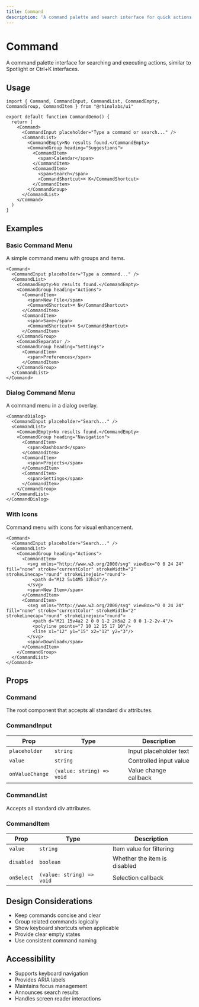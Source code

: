 ```yaml
---
title: Command
description: 'A command palette and search interface for quick actions and navigation.'
---
```


# Command

A command palette interface for searching and executing actions, similar to Spotlight or Ctrl+K interfaces.

## Usage

```tsx
import { Command, CommandInput, CommandList, CommandEmpty, CommandGroup, CommandItem } from "@rhinolabs/ui"

export default function CommandDemo() {
  return (
    <Command>
      <CommandInput placeholder="Type a command or search..." />
      <CommandList>
        <CommandEmpty>No results found.</CommandEmpty>
        <CommandGroup heading="Suggestions">
          <CommandItem>
            <span>Calendar</span>
          </CommandItem>
          <CommandItem>
            <span>Search</span>
            <CommandShortcut>⌘ K</CommandShortcut>
          </CommandItem>
        </CommandGroup>
      </CommandList>
    </Command>
  )
}
```

## Examples

### Basic Command Menu

A simple command menu with groups and items.

```tsx
<Command>
  <CommandInput placeholder="Type a command..." />
  <CommandList>
    <CommandEmpty>No results found.</CommandEmpty>
    <CommandGroup heading="Actions">
      <CommandItem>
        <span>New File</span>
        <CommandShortcut>⌘ N</CommandShortcut>
      </CommandItem>
      <CommandItem>
        <span>Save</span>
        <CommandShortcut>⌘ S</CommandShortcut>
      </CommandItem>
    </CommandGroup>
    <CommandSeparator />
    <CommandGroup heading="Settings">
      <CommandItem>
        <span>Preferences</span>
      </CommandItem>
    </CommandGroup>
  </CommandList>
</Command>
```

### Dialog Command Menu

A command menu in a dialog overlay.

```tsx
<CommandDialog>
  <CommandInput placeholder="Search..." />
  <CommandList>
    <CommandEmpty>No results found.</CommandEmpty>
    <CommandGroup heading="Navigation">
      <CommandItem>
        <span>Dashboard</span>
      </CommandItem>
      <CommandItem>
        <span>Projects</span>
      </CommandItem>
      <CommandItem>
        <span>Settings</span>
      </CommandItem>
    </CommandGroup>
  </CommandList>
</CommandDialog>
```

### With Icons

Command menu with icons for visual enhancement.

```tsx
<Command>
  <CommandInput placeholder="Search..." />
  <CommandList>
    <CommandGroup heading="Actions">
      <CommandItem>
        <svg xmlns="http://www.w3.org/2000/svg" viewBox="0 0 24 24" fill="none" stroke="currentColor" strokeWidth="2" strokeLinecap="round" strokeLinejoin="round">
          <path d="M12 5v14M5 12h14"/>
        </svg>
        <span>New Item</span>
      </CommandItem>
      <CommandItem>
        <svg xmlns="http://www.w3.org/2000/svg" viewBox="0 0 24 24" fill="none" stroke="currentColor" strokeWidth="2" strokeLinecap="round" strokeLinejoin="round">
          <path d="M21 15v4a2 2 0 0 1-2 2H5a2 2 0 0 1-2-2v-4"/>
          <polyline points="7 10 12 15 17 10"/>
          <line x1="12" y1="15" x2="12" y2="3"/>
        </svg>
        <span>Download</span>
      </CommandItem>
    </CommandGroup>
  </CommandList>
</Command>
```

## Props

### Command

The root component that accepts all standard div attributes.

### CommandInput

| Prop | Type | Description |
|------|------|-------------|
| `placeholder` | `string` | Input placeholder text |
| `value` | `string` | Controlled input value |
| `onValueChange` | `(value: string) => void` | Value change callback |

### CommandList

Accepts all standard div attributes.

### CommandItem

| Prop | Type | Description |
|------|------|-------------|
| `value` | `string` | Item value for filtering |
| `disabled` | `boolean` | Whether the item is disabled |
| `onSelect` | `(value: string) => void` | Selection callback |

## Design Considerations

- Keep commands concise and clear
- Group related commands logically
- Show keyboard shortcuts when applicable
- Provide clear empty states
- Use consistent command naming

## Accessibility

- Supports keyboard navigation
- Provides ARIA labels
- Maintains focus management
- Announces search results
- Handles screen reader interactions
